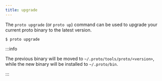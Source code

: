 ```yaml
---
title: upgrade
---
```


The `proto upgrade` (or `proto up`) command can be used to upgrade your current proto binary to the
latest version.

```shell
$ proto upgrade
```

:::info

The previous binary will be moved to `~/.proto/tools/proto/<version>`, while the new binary will be
installed to `~/.proto/bin`.

:::
